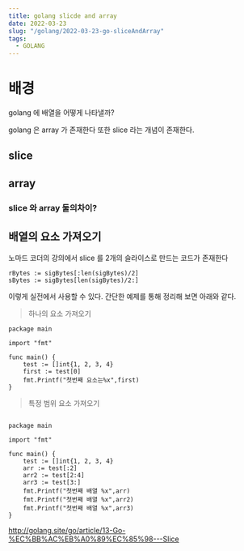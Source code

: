 ```yaml
---
title: golang slicde and array
date: 2022-03-23
slug: "/golang/2022-03-23-go-sliceAndArray"
tags:
  - GOLANG
---
```


# 배경

golang 에 배열을 어떻게 나타낼까?

golang 은  array 가 존재한다
또한 slice 라는 개념이 존재한다.

## slice

## array

### slice 와 array 둘의차이?

##  배열의 요소 가져오기
노마드 코더의 강의에서
slice 를 2개의 슬라이스로 만드는 코드가 존재한다

```
rBytes := sigBytes[:len(sigBytes)/2]
sBytes := sigBytes[len(sigBytes)/2:]
```
이렇게 실전에서 사용할 수 있다.
간단한 예제를 통해 정리해 보면
아래와 같다.


> 하나의 요소 가져오기

```
package main

import "fmt"

func main() {
	test := []int{1, 2, 3, 4}
	first := test[0]
	fmt.Printf("첫번째 요소는%x",first)
}

```

> 특정 범위 요소 가져오기

```

package main

import "fmt"

func main() {
	test := []int{1, 2, 3, 4}
	arr := test[:2]
	arr2 := test[2:4]
	arr3 := test[3:]
	fmt.Printf("첫번째 배열 %x",arr)
	fmt.Printf("첫번째 배열 %x",arr2)
	fmt.Printf("첫번째 배열 %x",arr3)
}
```





http://golang.site/go/article/13-Go-%EC%BB%AC%EB%A0%89%EC%85%98---Slice